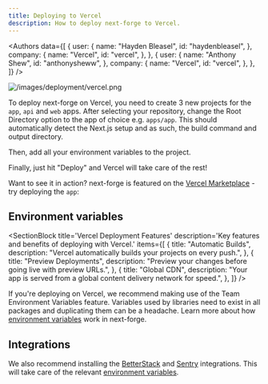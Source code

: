 ```yaml
---
title: Deploying to Vercel
description: How to deploy next-forge to Vercel.
---
```


<Authors
  data={[
    {
      user: {
        name: "Hayden Bleasel",
        id: "haydenbleasel",
      },
      company: {
        name: "Vercel",
        id: "vercel",
      },
    },
    {
      user: {
        name: "Anthony Shew",
        id: "anthonysheww",
      },
      company: {
        name: "Vercel",
        id: "vercel",
      },
    },
  ]}
/>

![/images/deployment/vercel.png](/images/deployment/vercel.png)

To deploy next-forge on Vercel, you need to create 3 new projects for the `app`, `api` and `web` apps. After selecting your repository, change the Root Directory option to the app of choice e.g. `apps/app`. This should automatically detect the Next.js setup and as such, the build command and output directory.

Then, add all your environment variables to the project.

Finally, just hit "Deploy" and Vercel will take care of the rest!

Want to see it in action? next-forge is featured on the [Vercel Marketplace](https://vercel.com/templates/Next.js/next-forge) - try deploying the `app`:

<VercelButton />

## Environment variables

<SectionBlock
  title='Vercel Deployment Features'
  description='Key features and benefits of deploying with Vercel.'
  items={[
    {
      title: "Automatic Builds",
      description: "Vercel automatically builds your projects on every push.",
    },
    {
      title: "Preview Deployments",
      description: "Preview your changes before going live with preview URLs.",
    },
    {
      title: "Global CDN",
      description:
        "Your app is served from a global content delivery network for speed.",
    },
  ]}
/>

If you're deploying on Vercel, we recommend making use of the Team Environment Variables feature. Variables used by libraries need to exist in all packages and duplicating them can be a headache. Learn more about how [environment variables](/docs/setup/env) work in next-forge.

## Integrations

We also recommend installing the [BetterStack](https://vercel.com/integrations/betterstack) and [Sentry](https://vercel.com/integrations/sentry) integrations. This will take care of the relevant [environment variables](/docs/setup/env).

